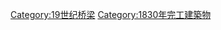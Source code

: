 {{Commonscat|Bridges completed in 1830}}
{{Cat nav 10years|19世纪桥梁|1830||年完工橋梁}}

[[Category:19世纪桥梁|Category:19世纪桥梁]]
[[Category:1830年完工建築物|Category:1830年完工建築物]]